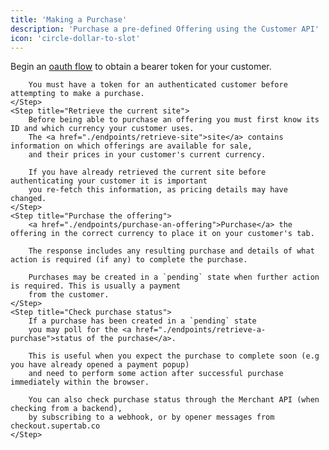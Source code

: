 ```yaml
---
title: 'Making a Purchase'
description: 'Purchase a pre-defined Offering using the Customer API'
icon: 'circle-dollar-to-slot'
---
```




<SdkWarning />


<Steps>
    <Step title="Authenticate your customer">
        Begin an <a href="./authentication">oauth flow</a> to obtain a bearer token for your customer.

        You must have a token for an authenticated customer before attempting to make a purchase.
    </Step>
    <Step title="Retrieve the current site">
        Before being able to purchase an offering you must first know its ID and which currency your customer uses.
        The <a href="./endpoints/retrieve-site">site</a> contains information on which offerings are available for sale,
        and their prices in your customer's current currency.

        If you have already retrieved the current site before authenticating your customer it is important
        you re-fetch this information, as pricing details may have changed.
    </Step>
    <Step title="Purchase the offering">
        <a href="./endpoints/purchase-an-offering">Purchase</a> the offering in the correct currency to place it on your customer's tab.

        The response includes any resulting purchase and details of what action is required (if any) to complete the purchase.

        Purchases may be created in a `pending` state when further action is required. This is usually a payment
        from the customer.
    </Step>
    <Step title="Check purchase status">
        If a purchase has been created in a `pending` state
        you may poll for the <a href="./endpoints/retrieve-a-purchase">status of the purchase</a>.

        This is useful when you expect the purchase to complete soon (e.g you have already opened a payment popup)
        and need to perform some action after successful purchase immediately within the browser.

        You can also check purchase status through the Merchant API (when checking from a backend),
        by subscribing to a webhook, or by opener messages from checkout.supertab.co
    </Step>
</Steps>